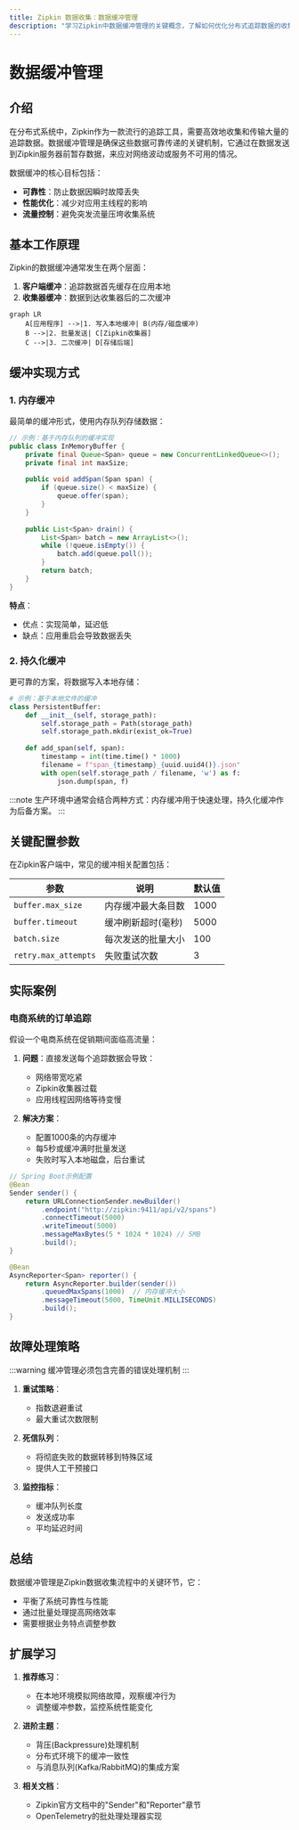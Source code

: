 ```yaml
---
title: Zipkin 数据收集：数据缓冲管理
description: "学习Zipkin中数据缓冲管理的关键概念，了解如何优化分布式追踪数据的收集与传输流程。"
---
```


# 数据缓冲管理

## 介绍

在分布式系统中，Zipkin作为一款流行的追踪工具，需要高效地收集和传输大量的追踪数据。数据缓冲管理是确保这些数据可靠传递的关键机制，它通过在数据发送到Zipkin服务器前暂存数据，来应对网络波动或服务不可用的情况。

数据缓冲的核心目标包括：
- **可靠性**：防止数据因瞬时故障丢失
- **性能优化**：减少对应用主线程的影响
- **流量控制**：避免突发流量压垮收集系统

## 基本工作原理

Zipkin的数据缓冲通常发生在两个层面：

1. **客户端缓冲**：追踪数据首先缓存在应用本地
2. **收集器缓冲**：数据到达收集器后的二次缓冲

```mermaid
graph LR
    A[应用程序] -->|1. 写入本地缓冲| B(内存/磁盘缓冲)
    B -->|2. 批量发送| C[Zipkin收集器]
    C -->|3. 二次缓冲| D[存储后端]
```

## 缓冲实现方式

### 1. 内存缓冲

最简单的缓冲形式，使用内存队列存储数据：

```java
// 示例：基于内存队列的缓冲实现
public class InMemoryBuffer {
    private final Queue<Span> queue = new ConcurrentLinkedQueue<>();
    private final int maxSize;
    
    public void addSpan(Span span) {
        if (queue.size() < maxSize) {
            queue.offer(span);
        }
    }
    
    public List<Span> drain() {
        List<Span> batch = new ArrayList<>();
        while (!queue.isEmpty()) {
            batch.add(queue.poll());
        }
        return batch;
    }
}
```

**特点**：
- 优点：实现简单，延迟低
- 缺点：应用重启会导致数据丢失

### 2. 持久化缓冲

更可靠的方案，将数据写入本地存储：

```python
# 示例：基于本地文件的缓冲
class PersistentBuffer:
    def __init__(self, storage_path):
        self.storage_path = Path(storage_path)
        self.storage_path.mkdir(exist_ok=True)
    
    def add_span(self, span):
        timestamp = int(time.time() * 1000)
        filename = f"span_{timestamp}_{uuid.uuid4()}.json"
        with open(self.storage_path / filename, 'w') as f:
            json.dump(span, f)
```

:::note
生产环境中通常会结合两种方式：内存缓冲用于快速处理，持久化缓冲作为后备方案。
:::

## 关键配置参数

在Zipkin客户端中，常见的缓冲相关配置包括：

| 参数 | 说明 | 默认值 |
|------|------|--------|
| `buffer.max_size` | 内存缓冲最大条目数 | 1000 |
| `buffer.timeout` | 缓冲刷新超时(毫秒) | 5000 |
| `batch.size` | 每次发送的批量大小 | 100 |
| `retry.max_attempts` | 失败重试次数 | 3 |

## 实际案例

### 电商系统的订单追踪

假设一个电商系统在促销期间面临高流量：

1. **问题**：直接发送每个追踪数据会导致：
   - 网络带宽吃紧
   - Zipkin收集器过载
   - 应用线程因网络等待变慢

2. **解决方案**：
   - 配置1000条的内存缓冲
   - 每5秒或缓冲满时批量发送
   - 失败时写入本地磁盘，后台重试

```java
// Spring Boot示例配置
@Bean
Sender sender() {
    return URLConnectionSender.newBuilder()
        .endpoint("http://zipkin:9411/api/v2/spans")
        .connectTimeout(5000)
        .writeTimeout(5000)
        .messageMaxBytes(5 * 1024 * 1024) // 5MB
        .build();
}

@Bean
AsyncReporter<Span> reporter() {
    return AsyncReporter.builder(sender())
        .queuedMaxSpans(1000)  // 内存缓冲大小
        .messageTimeout(5000, TimeUnit.MILLISECONDS)
        .build();
}
```

## 故障处理策略

:::warning
缓冲管理必须包含完善的错误处理机制
:::

1. **重试策略**：
   - 指数退避重试
   - 最大重试次数限制

2. **死信队列**：
   - 将彻底失败的数据转移到特殊区域
   - 提供人工干预接口

3. **监控指标**：
   - 缓冲队列长度
   - 发送成功率
   - 平均延迟时间

## 总结

数据缓冲管理是Zipkin数据收集流程中的关键环节，它：

- 平衡了系统可靠性与性能
- 通过批量处理提高网络效率
- 需要根据业务特点调整参数

## 扩展学习

1. **推荐练习**：
   - 在本地环境模拟网络故障，观察缓冲行为
   - 调整缓冲参数，监控系统性能变化

2. **进阶主题**：
   - 背压(Backpressure)处理机制
   - 分布式环境下的缓冲一致性
   - 与消息队列(Kafka/RabbitMQ)的集成方案

3. **相关文档**：
   - Zipkin官方文档中的"Sender"和"Reporter"章节
   - OpenTelemetry的批处理处理器实现
